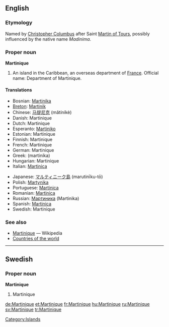==English==

===Etymology===
Named by [[w:Christopher Columbus|Christopher Columbus]] after Saint [[w:Martin of Tours|Martin of Tours]], possibly influenced by the native name ''Madinima''.

===Proper noun===
'''Martinique'''

# An island in the Caribbean, an overseas department of [[France]].  Official name: Department of Martinique.

====Translations====
{{top}}
*Bosnian: [[Martinika]] {{f}}
*[[Breton]]: [[Martinik]]
*Chinese: [[马提尼克]] (mǎtíníkè)
*Danish: Martinique
*Dutch: Martinique
*Esperanto: [[Martiniko]]
*Estonian: Martinique
*Finnish: Martinique
*French: Martinique {{f}}
*German: Martinique
*Greek: {{t|el|Μαρτινίκα|f|}} (martiníka)
*Hungarian: Martinique
*Italian: [[Martinica]]
{{mid}}
*Japanese: [[マルティニーク島]] (marutinīku-tō)
*Polish: [[Martynika]]
*Portuguese: [[Martinica]]
*Romanian: [[Martinica]] {{f}}
*Russian: [[Мартиника]] (Martinika)
*Spanish: [[Martinica]]
*Swedish: Martinique
{{bottom}}

===See also===
* [[w:Martinique|Martinique]] — Wikipedia
* [[Countries of the world]]

[[Category:Islands]]
----

==Swedish==

===Proper noun===
'''Martinique'''

# Martinique

[[de:Martinique]]
[[et:Martinique]]
[[fr:Martinique]]
[[hu:Martinique]]
[[ru:Martinique]]
[[sv:Martinique]]
[[tr:Martinique]]